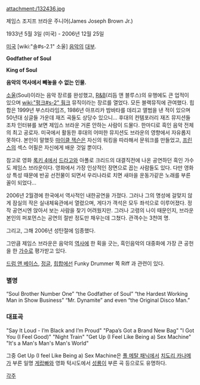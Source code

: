 attachment:/132436.jpg

제임스 조지프 브라운 주니어(James Joseph Brown Jr.)

1933년 5월 3일 (미국) - 2006년 12월 25일

[[미국]] [wiki:"솔#s-2.1" 소울] [[음악]]의 [[대부]].

'''Godfather of Soul'''

'''King of Soul'''

'''음악의 역사에서 빼놓을 수 없는 인물.''' 

[[소울]](Soul)이라는 음악 장르를 완성했고, [[R&B]](리듬 앤 블루스)의 유행에도 큰 업적이 있으며 [[wiki:"펑크#s-2" 훵크]] 뮤직이라는 장르를 열었다. 모든 블랙뮤직에 관여했다. 힙합은 1999년 부스타라임즈, 1986년 아프리카 밤바타를 데리고 앨범을 낸 적이 있으며 50년대 싱글들 가운데 재즈 곡들도 상당수 있으니... 후대의 컨템포러리 재즈 뮤지션들 조차 인터뷰를 보면 제임스 브라운 거론 안하는 사람이 드물다. 한마디로 흑인 음악 전체의 최고 공로자. 미국에서 활동한 후대의 어떠한 뮤지션도 브라운의 영향에서 자유롭지 못하다. 본인이 말했듯 [[마이클 잭슨]]은 자신의 워킹을 따라해서 문워크를 만들었고, [[프린스]]의 섹스 어필은 자신에게 배운 것일 뿐이다. 

참고로 영화 [[록키 4]]에서 [[드라고]]와 아폴로 크리드의 대결직전에 나온 공연하던 흑인 가수도 제임스 브라운이다. 영화에서 가장 인상적인 장면으로 꼽는 사람들도 있다. 다만 영화상 특성 때문에 반공 선전물이 되면서 우리나라로 치면 새마을 운동가같은 노래를 부른 꼴이 되었다...

2006년 2월경에 한국에서 역사적인 내한공연을 가졌다. 그러나 그의 명성에 걸맞지 않게 잠실의 작은 실내체육관에서 열렸으며, 게다가 객석은 모두 좌석으로 이루어졌다. 정작 공연시엔 앉아서 보는 사람을 찾기 어려웠지만. 그러나 고령의 나이 때문인지, 브라운 본인의 퍼포먼스는 공연의 절반 정도만 채우는데 그쳤다. 관객수는 3천여 명.

그리고, 그해 2006년 성탄절에 임종했다.

그만큼 제임스 브라운은 음악의 [[역사]]에 한 획을 긋는, 흑인음악의 대중화에 가장 큰 공헌을 한 [[가수]]로 평가받고 있다.

[[드럼 앤 베이스]], [[정글]], [[힙합]]에선 Funky Drummer 쪽 Riff 과 관련이 있다.

=== 별명 ===
“Soul Brother Number One” 
“the Godfather of Soul” 
“the Hardest Working Man in Show Business” 
“Mr. Dynamite” and even “the Original Disco Man.” 
 
=== 대표곡 ===
"Say It Loud - I’m Black and I’m Proud"
"Papa’s Got a Brand New Bag"
"I Got You (I Feel Good)"
"Night Train"
"Get Up (I Feel Like Being a) Sex Machine"
"It's a Man's Man's Man's World"
 
그중 Get Up (I feel Like Being a) Sex Machine은 [[풀 메탈 패닉]]에서 [[치도리 카나메]]가 부른 일명 [[게랍빠]]와 영화 턱시도에서 [[성룡]]이 부른 곡 등으로도 유명하다.

[[각주]]
